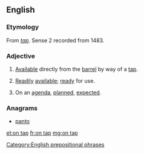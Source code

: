 ==English==

===Etymology===
From ''[[tap#Noun|tap]]''. Sense 2 recorded from 1483.

===Adjective===
{{en-adj|-|head=[[on]] [[tap]]}}

# {{context|of beer, etc.|lang=en}} [[available|Available]] directly from the [[barrel]] by way of a [[tap]].
# {{context|by extension|lang=en}} [[readily|Readily]] [[available]]; [[ready]] for use.
# On an [[agenda]], [[plan]]ned, [[expect]]ed.

===Anagrams===
* [[panto#English|panto]]

[[Category:English prepositional phrases]]

[[et:on tap]]
[[fr:on tap]]
[[mg:on tap]]